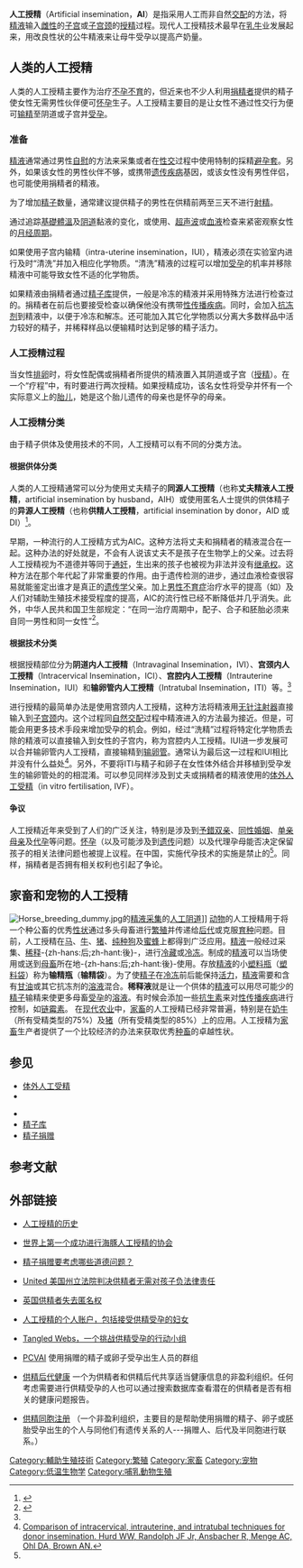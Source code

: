 {{Refimprove|time=2007-12-19}}
{{medical}}
{{Otheruse|subject=人工授精|other=其他'''AI'''的條目|AI}}
{{not|人工受精}}
'''人工授精'''（Artificial insemination，'''AI'''）是指采用人工而非自然[[交配|交配]]的方法，将[[精液|精液]]输入[[雌性|雌性]]的[[子宫|子宫]]或[[子宫颈|子宫颈]]的[[授精|授精]]过程。现代人工授精技术最早在[[乳牛|乳牛]]业发展起来，用改良性状的公牛精液来让母牛受孕以提高产奶量。

== 人类的人工授精 ==
人类的人工授精主要作为治疗[[不孕不育|不孕不育]]的{{le|辅助生殖技术|Assisted reproductive technology}}，但近来也不少人利用[[捐精者|捐精者]]提供的精子使女性无需男性伙伴便可[[怀孕|怀孕]]生子。人工授精主要目的是让女性不通过性交行为便可[[输精|输精]]至阴道或子宫并[[受孕|受孕]]。

=== 准备 ===
[[精液|精液]]通常通过男性[[自慰|自慰]]的方法来采集或者在[[性交|性交]]过程中使用特制的採精[[避孕套|避孕套]]。另外，如果该女性的男性伙伴{{le|精子活力|Sperm motility}}不够，或携带[[遗传疾病|遗传疾病]]基因，或该女性没有男性伴侣，也可能使用捐精者的精液。

为了增加[[精子|精子]]数量，通常建议提供精子的男性在供精前两至三天不进行[[射精|射精]]。

通过追踪[[基礎體溫|基礎體溫]]及[[阴道|阴道]]黏液的变化，或使用{{le|促排卵药物|Ovulation induction}}、[[超声波|超声波]]或[[血液|血液]]检查来紧密观察女性的[[月经周期|月经周期]]。

如果使用子宫内输精（intra-uterine insemination，IUI），精液必须在实验室内进行及时“清洗”并加入相应化学物质。“清洗”精液的过程可以增加[[受孕|受孕]]的机率并移除精液中可能导致女性不适的化学物质。

如果精液由捐精者通过[[精子库|精子库]]提供，一般是冷冻的精液并采用特殊方法进行检查过的。捐精者在{{le|採精|Semen collection}}前后也要接受检查以确保他没有携带[[性传播疾病|性传播疾病]]。同时，会加入[[抗冻剂|抗冻剂]]到精液中，以便于冷冻和解冻。还可能加入其它化学物质以分离大多数样品中活力较好的精子，并稀释样品以便输精时达到足够的精子活力。

=== 人工授精过程 ===
当女性[[排卵|排卵]]时，将女性配偶或捐精者所提供的精液置入其阴道或子宫（[[授精|授精]]）。在一个“疗程”中，有时要进行两次授精。如果授精成功，该名女性将受孕并怀有一个实际意义上的[[胎儿|胎儿]]，她是这个胎儿遗传的母亲也是怀孕的母亲。

=== 人工授精分类 ===
由于精子供体及使用技术的不同，人工授精可以有不同的分类方法。

==== 根据供体分类 ====
人类的人工授精通常可以分为使用丈夫精子的'''同源人工授精'''（也称'''丈夫精液人工授精'''，artificial insemination by husband，AIH）或使用匿名人士提供的供体精子的'''异源人工授精'''（也称'''供精人工授精'''，artificial insemination by donor，AID 或 DI）<ref>{{cite journal|title=不孕不育者与卫技人员对人工授精技术伦理态度的对照研究|journal=中国农村卫生事业管理|date=|author=应锋 |coauthors=任光圆 王建华|volume=2006,26|issue=3|pages=70-71|id= |url=|format=|accessdate=2007-12-20 }}</ref>。

早期，一种流行的人工授精方式为AIC。这种方法将丈夫和捐精者的精液混合在一起。这种办法的好处就是，不会有人说该丈夫不是孩子在生物学上的父亲。{{Fact|time=2007-11-01}}过去将人工授精视为不道德并等同于[[通奸|通奸]]，生出来的孩子也被视为非法并没有[[继承权|继承权]]。这种方法在那个年代起了非常重要的作用。{{Fact|time=2007-11-01}}由于遗传检测的进步，通过血液检查很容易就能鉴定出谁才是真正的[[遗传学|遗传学]]父亲。加上[[男性不育症|男性不育症]]治疗水平的提高（如{{le|胞浆内精子注射|Intracytoplasmic Sperm Injection}}）及人们对辅助生殖技术接受程度的提高，AIC的流行性已经不断降低并几乎消失。此外，中华人民共和国卫生部规定：“在同一治疗周期中，配子、合子和胚胎必须来自同一男性和同一女性”<ref name="moh">{{cite web |url=http://www.moh.gov.cn/newshtml/2209.htm |title=人类辅助生殖技术规范 |accessdate=2007-12-22 |date=2001-12-17 |publisher=中华人民共和国卫生部 |language=Zh-hans |deadurl=yes |archiveurl=https://web.archive.org/web/20080325020924/http://www.moh.gov.cn/newshtml/2209.htm |archivedate=2008-03-25 }}</ref>。

==== 根据技术分类 ====
根据授精部位分为'''阴道内人工授精'''（Intravaginal Insemination，IVI）、'''宫颈内人工授精'''（Intracervical Insemination，ICI）、'''宫腔内人工授精'''（Intrauterine Insemination，IUI）和'''输卵管内人工授精'''（Intratubal Insemination，ITI）等。<ref name="moh"/>

进行授精的最简单办法是使用宫颈内人工授精，这种方法将精液用[[无针注射器|无针注射器]]直接输入到[[子宫颈|子宫颈]]内。这个过程同[[自然交配|自然交配]]过程中精液进入的方法最为接近。但是，可能会用更多技术手段来增加受孕的机会。例如，经过“洗精”过程将特定化学物质去除的精液可以直接输入到女性的子宫内，称为宫腔内人工授精。IUI进一步发展可以合并输卵管内人工授精，直接输精到[[输卵管|输卵管]]。通常认为最后这一过程和IUI相比并没有什么益处<ref>[http://www.ncbi.nlm.nih.gov/sites/entrez?cmd=Retrieve&db=PubMed&list_uids=8425628&dopt=AbstractPlus Comparison of intracervical, intrauterine, and intratubal techniques for donor insemination. Hurd WW, Randolph JF Jr, Ansbacher R, Menge AC, Ohl DA, Brown AN.]</ref>。另外，不要将ITI与精子和卵子在女性体外结合并移植到受孕发生的输卵管处的的{{le|配子输卵管内移植|Gamete intrafallopian transfer}}相混淆。可以参见同样涉及到丈夫或捐精者的精液使用的[[体外人工受精|体外人工受精]]（in vitro fertilisation, IVF）。

==== 争议 ====
人工授精近年来受到了人们的广泛关注，特别是涉及到[[予錯双亲|予錯双亲]]、[[同性婚姻|同性婚姻]]、[[单亲母亲|单亲母亲]]及[[代孕|代孕]]等问题。[[怀孕|怀孕]]（以及可能涉及到[[遗传|遗传]]问题）以及代理孕母能否决定保留孩子的相关法律问题也被提上议程。在中国，实施代孕技术的实施是禁止的<ref name="moh"/>。同样，捐精者是否拥有相关权利也引起了争论。

== 家畜和宠物的人工授精 ==
{{seealso|猪人工授精}}
[[File:Horse_breeding_dummy.jpg|right]]的[[精液采集|精液采集]]的[[人工阴道|人工阴道]]]]
[[动物|动物]]的人工授精用于将一个种公畜的优秀[[性状|性状]]通过多头母畜进行[[繁殖|繁殖]]并传递给[[后代|后代]]或克服[[育种|育种]]问题。目前，人工授精在[[马|马]]、[[牛|牛]]、[[猪|猪]]、[[纯种狗|纯种狗]]及[[蜜蜂|蜜蜂]]上都得到广泛应用。[[精液|精液]]一般经过采集、[[稀释|稀释]]-{zh-hans:后;zh-hant:後}-，进行[[冷藏|冷藏]]或[[冷冻|冷冻]]。制成的[[精液|精液]]可以当场使用或送到[[母畜|母畜]]所在地-{zh-hans:后;zh-hant:後}-使用。存放[[精液|精液]]的小[[塑料瓶|塑料瓶]]（[[塑料袋|塑料袋]]）称为'''输精瓶'''（'''输精袋'''）。为了使[[精子|精子]]在[[冷冻|冷冻]]前后能保持[[精子活力|活力]]，[[精液|精液]]需要和含有[[甘油|甘油]]或其它抗冻剂的[[溶液|溶液]]混合。'''稀释液'''就是让一个供体的[[精液|精液]]可以用尽可能少的[[精子|精子]]输精来使更多母畜[[受孕|受孕]]的[[溶液|溶液]]。有时候会添加一些[[抗生素|抗生素]]来对[[性传播疾病|性传播疾病]]进行控制，如[[链霉素|链霉素]]。
在[[现代农业|现代农业]]中，[[家畜|家畜]]的人工授精已经非常普遍，特别是在[[奶牛|奶牛]]（所有受精类型的75%）及[[猪|猪]]（所有受精类型的85%）上的应用。人工授精为[[家畜|家畜]]生产者提供了一个比较经济的办法来获取优秀[[种畜|种畜]]的卓越性状。

== 参见 ==
* [[体外人工受精|体外人工受精]]
* {{le|胚胎移植|Embryo transfer}}
<!--* [[迁地保护|迁地保护]]
* [[野生生物|野生生物]]-->
* {{le|胞浆内精子注射|Intracytoplasmic Sperm Injection}}
* [[精子库|精子库]]
* [[精子捐赠|精子捐赠]]
<!---* [[供精受孕者|供精受孕者]]--->

== 参考文献 ==
{{Reflist}}

== 外部链接 ==
* {{en}}[http://www.asas.org/symposia/esupp2/Footehist.pdf 人工授精的历史]{{Wayback|url=http://www.asas.org/symposia/esupp2/Footehist.pdf |date=20071129072632 }}
* {{en}}[http://www.oceanpark.com.hk/eng/main/index.html 世界上第一个成功进行海豚人工授精的协会] {{Wayback|url=http://www.oceanpark.com.hk/eng/main/index.html |date=20090427223709 }}
* {{en}}[http://www.stanford.edu/class/siw198q/websites/reprotech/New%20Ways%20of%20Making%20Babies/spermeth.htm 精子捐赠要考虑哪些道德问题？] {{Wayback|url=http://www.stanford.edu/class/siw198q/websites/reprotech/New%20Ways%20of%20Making%20Babies/spermeth.htm |date=20121120220326 }}
* {{en}}[http://archives.seattletimes.nwsource.com/cgi-bin/texis.cgi/web/vortex/display?slug=spermdonor07&date=20040507 United 美国州立法院判决供精者无需对孩子负法律责任]{{Wayback|url=http://archives.seattletimes.nwsource.com/cgi-bin/texis.cgi/web/vortex/display?slug=spermdonor07&date=20040507 |date=20071013121649 }}
* {{en}}[http://news.bbc.co.uk/2/hi/health/4397249.stm 英国供精者失去匿名权] {{Wayback|url=http://news.bbc.co.uk/2/hi/health/4397249.stm |date=20210203102305 }}
* {{en}}[http://www.fertilitystories.com/spermdonor.htm 人工授精的个人账户，包括接受供精受孕的妇女] {{Wayback|url=http://www.fertilitystories.com/spermdonor.htm |date=20190402192740 }}
* {{en}}[https://web.archive.org/web/20060228132541/http://www.geocities.com/tangledwebs_cdc/ Tangled Webs，一个挑战供精受孕的行动小组]
* {{en}}[http://groups.yahoo.com/group/PCVAI/ PCVAI] {{Wayback|url=http://groups.yahoo.com/group/PCVAI/ |date=20130604090247 }} 使用捐赠的精子或卵子受孕出生人员的群组
* {{en}}[http://www.DonorOffspringHealth.com 供精后代健康] {{Wayback|url=http://www.donoroffspringhealth.com/ |date=20210126054810 }}  一个为供精者和供精后代共享适当健康信息的非盈利组织。任何考虑需要进行供精受孕的人也可以通过搜索数据库查看潜在的供精者是否有相关的健康问题报告。
* {{en}}[http://www.DonorSiblingRegistry.com 供精同胞注册] {{Wayback|url=http://www.donorsiblingregistry.com/ |date=20210216131920 }}（一个非盈利组织，主要目的是帮助使用捐赠的精子、卵子或胚胎受孕出生的个人与同他们有遗传关系的人---捐赠人、后代及半同胞进行联系。）

{{懷孕和分娩}}
{{Authority control}}
[[Category:輔助生殖技術|Category:輔助生殖技術]]
[[Category:繁殖|Category:繁殖]]
[[Category:家畜|Category:家畜]]
[[Category:宠物|Category:宠物]]
[[Category:低温生物学|Category:低温生物学]]
[[Category:哺乳動物生殖|Category:哺乳動物生殖]]